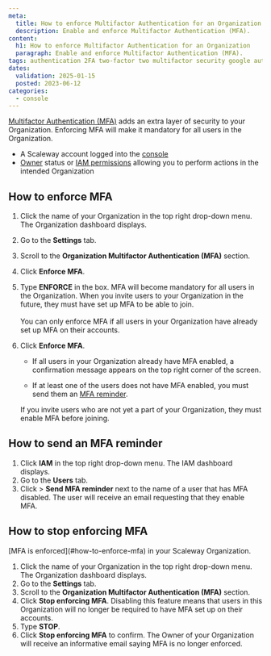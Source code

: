 ```yaml
---
meta:
  title: How to enforce Multifactor Authentication for an Organization
  description: Enable and enforce Multifactor Authentication (MFA).
content:
  h1: How to enforce Multifactor Authentication for an Organization
  paragraph: Enable and enforce Multifactor Authentication (MFA).
tags: authentication 2FA two-factor two multifactor security google authenticator authenticator mfa
dates:
  validation: 2025-01-15
  posted: 2023-06-12
categories:
  - console
---
```


[Multifactor Authentication (MFA)](/account/concepts/#multifactor-authentication-mfa) adds an extra layer of security to your Organization. Enforcing MFA will make it mandatory for all users in the Organization.

<Macro id="requirements" />

- A Scaleway account logged into the [console](https://console.scaleway.com)
- [Owner](/iam/concepts/#owner) status or [IAM permissions](/iam/concepts/#permission) allowing you to perform actions in the intended Organization

## How to enforce MFA

1. Click the name of your Organization in the top right drop-down menu. The Organization dashboard displays.
2. Go to the **Settings** tab.
3. Scroll to the **Organization Multifactor Authentication (MFA)** section.
4. Click **Enforce MFA**.
5. Type **ENFORCE** in the box.
    <Message type="important">
    MFA will become mandatory for all users in the Organization. When you invite users to your Organization in the future, they must have set up MFA to be able to join. <br /><br />
    You can only enforce MFA if all users in your Organization have already set up MFA on their accounts.
    </Message>
6. Click **Enforce MFA**.
    - If all users in your Organization already have MFA enabled, a confirmation message appears on the top right corner of the screen.

    - If at least one of the users does not have MFA enabled, you must send them an [MFA reminder](#how-to-send-an-mfa-reminder).

    <Message type="important">
      If you invite users who are not yet a part of your Organization, they must enable MFA before joining.
    </Message>

## How to send an MFA reminder

1. Click **IAM** in the top right drop-down menu. The IAM dashboard displays.
2. Go to the **Users** tab.
3. Click <Icon name="more" /> > **Send MFA reminder** next to the name of a user that has MFA disabled.
    The user will receive an email requesting that they enable MFA.

## How to stop enforcing MFA

<Message type="requirement">
  [MFA is enforced](#how-to-enforce-mfa) in your Scaleway Organization.
</Message>

1. Click the name of your Organization in the top right drop-down menu. The Organization dashboard displays.
2. Go to the **Settings** tab.
3. Scroll to the **Organization Multifactor Authentication (MFA)** section.
4. Click **Stop enforcing MFA**.
    <Message type="important">
      Disabling this feature means that users in this Organization will no longer be required to have MFA set up on their accounts.
    </Message>
5. Type **STOP**.
6. Click **Stop enforcing MFA** to confirm.
    The Owner of your Organization will receive an informative email saying MFA is no longer enforced.